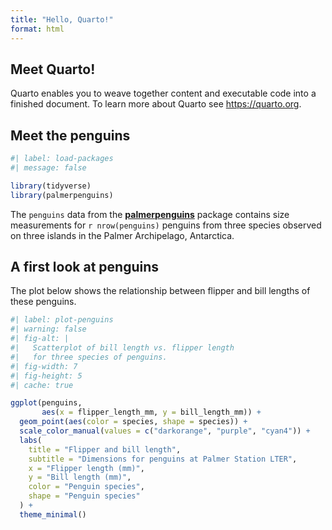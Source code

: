 ```yaml
---
title: "Hello, Quarto!"
format: html
---
```


## Meet Quarto!

Quarto enables you to weave together content and executable code into a finished document.
To learn more about Quarto see <https://quarto.org>.

## Meet the penguins

```r
#| label: load-packages
#| message: false

library(tidyverse)
library(palmerpenguins)
```

The `penguins` data from the [**palmerpenguins**](https://allisonhorst.github.io/palmerpenguins "palmerpenguins R package") package contains size measurements for `r nrow(penguins)` penguins from three species observed on three islands in the Palmer Archipelago, Antarctica.

## A first look at penguins

The plot below shows the relationship between flipper and bill lengths of these penguins.

```r
#| label: plot-penguins
#| warning: false
#| fig-alt: |
#|   Scatterplot of bill length vs. flipper length
#|   for three species of penguins.
#| fig-width: 7
#| fig-height: 5
#| cache: true

ggplot(penguins, 
       aes(x = flipper_length_mm, y = bill_length_mm)) +
  geom_point(aes(color = species, shape = species)) +
  scale_color_manual(values = c("darkorange", "purple", "cyan4")) +
  labs(
    title = "Flipper and bill length",
    subtitle = "Dimensions for penguins at Palmer Station LTER",
    x = "Flipper length (mm)", 
    y = "Bill length (mm)",
    color = "Penguin species", 
    shape = "Penguin species"
  ) +
  theme_minimal()
```

